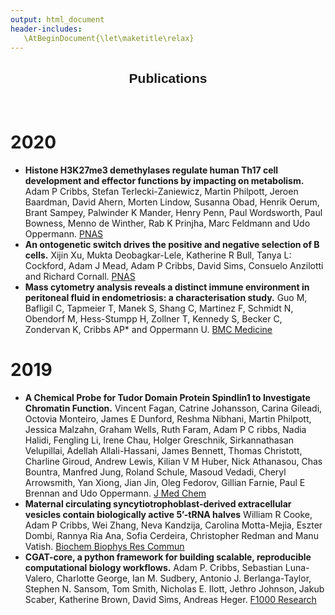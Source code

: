 ```yaml
---
output: html_document
header-includes:
   \AtBeginDocument{\let\maketitle\relax}
---
```

<link href="static/css/custom.css" rel="stylesheet" >

<h2 style="text-align:center;font-family:Helvetica; font-color:black;"><span>Publications</span></h2><br />



# **2020**

* **Histone H3K27me3 demethylases regulate human Th17 cell development and effector functions by impacting on metabolism.** Adam P Cribbs, Stefan Terlecki-Zaniewicz, Martin Philpott, Jeroen Baardman, David Ahern, Morten Lindow, Susanna Obad, Henrik Oerum, Brant Sampey, Palwinder K Mander, Henry Penn, Paul Wordsworth, Paul Bowness, Menno de Winther, Rab K Prinjha, Marc Feldmann and Udo Oppermann. [PNAS](https://pubmed.ncbi.nlm.nih.gov/32123118/)
* **An ontogenetic switch drives the positive and negative selection of B cells.** Xijin Xu, Mukta Deobagkar-Lele, Katherine R Bull, Tanya L: Cockford, Adam J Mead, Adam P Cribbs, David Sims, Consuelo Anzilotti and Richard Cornall. [PNAS](https://pubmed.ncbi.nlm.nih.gov/32019891/)
* **Mass cytometry analysis reveals a distinct immune environment in peritoneal fluid in endometriosis: a characterisation study.** Guo M, Bafligil C, Tapmeier T, Manek S, Shang C, Martinez F, Schmidt N, Obendorf M, Hess-Stumpp H, Zollner T, Kennedy S, Becker C, Zondervan K, Cribbs AP* and Oppermann U. [BMC Medicine](https://bmcmedicine.biomedcentral.com/articles/10.1186/s12916-019-1470-y)

# **2019**

* **A Chemical Probe for Tudor Domain Protein Spindlin1 to Investigate Chromatin Function.** Vincent Fagan, Catrine Johansson, Carina Gileadi, Octovia Monteiro, James E Dunford, Reshma Nibhani, Martin Philpott, Jessica Malzahn, Graham Wells, Ruth Faram, Adam P C ribbs, Nadia Halidi, Fengling Li, Irene Chau, Holger Greschnik, Sirkannathasan Velupillai, Adellah Allali-Hassani, James Bennett, Thomas Christott, Charline Giroud, Andrew Lewis, Kilian V M Huber, Nick Athanasou, Chas Bountra, Manfred Jung, Roland Schule, Masoud Vedadi, Cheryl Arrowsmith, Yan Xiong, Jian Jin, Oleg Fedorov, Gillian Farnie, Paul E Brennan and Udo Oppermann. [J Med Chem](https://pubmed.ncbi.nlm.nih.gov/31550156/)
* **Maternal circulating syncytiotrophoblast-derived extracellular vesicles contain biologically active 5’-tRNA halves** William R Cooke, Adam P Cribbs, Wei Zhang, Neva Kandzija, Carolina Motta-Mejia, Eszter Dombi, Rannya Ria Ana, Sofia Cerdeira, Christopher Redman and Manu Vatish. [Biochem Biophys Res Commun](https://pubmed.ncbi.nlm.nih.gov/31405560/)
* **CGAT-core, a python framework for building scalable, reproducible computational biology workflows.** Adam P. Cribbs, Sebastian Luna-Valero, Charlotte George, Ian M. Sudbery,
Antonio J. Berlanga-Taylor, Stephen N. Sansom, Tom Smith, Nicholas E. Ilott, Jethro Johnson, Jakub Scaber, Katherine Brown, David Sims, Andreas Heger. [F1000 Research](https://f1000research.com/articles/8-377)

